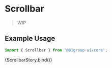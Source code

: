 
<Meta
  title="Components/Display/Scrollbar"
  component={[Scrollbar]}
  argTypes={{}}
/>


# Scrollbar

> WIP

## Example Usage

```jsx
import { Scrollbar } from '@01group-ui/core';
```

<Canvas columns={2} withSource="close">
  <Story name="Scrollbar">{ScrollbarStory.bind()}</Story>
</Canvas>

<ArgsTable of={Scrollbar} />
